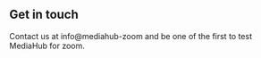 ## Get in touch

Contact us at info@mediahub-zoom and be one of the first to test MediaHub for zoom.
